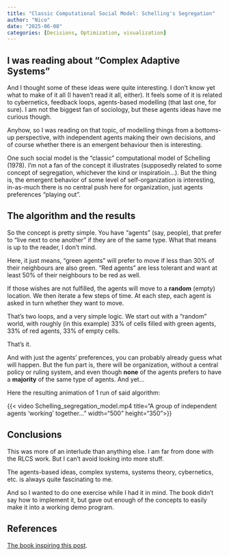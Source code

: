 ```yaml
---
title: "Classic Computational Social Model: Schelling's Segregation"
author: "Nico"
date: "2025-06-08"
categories: [Decisions, Optimization, visualization]
---
```


## I was reading about "Complex Adaptive Systems"

And I thought some of these ideas were quite interesting. I don't know yet what to make of it all (I haven't read it all, either). It feels some of it is related to cybernetics, feedback loops, agents-based modelling (that last one, for sure). I am not the biggest fan of sociology, but these agents ideas have me curious though.

Anyhow, so I was reading on that topic, of modelling things from a bottoms-up perspective, with independent agents making their own decisions, and of course whether there is an emergent behaviour then is interesting.

One such social model is the "classic" computational model of Schelling (1978). I'm not a fan of the concept it illustrates (supposedly related to some concept of segregation, whichever the kind or inspiratioin...). But the thing is, the emergent behavior of some level of self-organization is interesting, in-as-much there is no central push here for organization, just agents preferences "playing out".

## The algorithm and the results

So the concept is pretty simple. You have "agents" (say, people), that prefer to "live next to one another" if they are of the same type. What that means is up to the reader, I don't mind.

Here, it just means, "green agents" will prefer to move if less than 30% of their neighbours are also green. "Red agents" are less tolerant and want at least 50% of their neighbours to be red as well.

If those wishes are not fulfilled, the agents will move to a **random** (empty) location. We then iterate a few steps of time. At each step, each agent is asked in turn whether they want to move.

That's two loops, and a very simple logic. We start out with a "random" world, with roughly (in this example) 33% of cells filled with green agents, 33% of red agents, 33% of empty cells.

That's it.

And with just the agents' preferences, you can probably already guess what will happen. But the fun part is, there will be organization, without a central policy or ruling system, and even though **none** of the agents prefers to have a **majority** of the same type of agents. And yet...

Here the resulting animation of 1 run of said algorithm:

{{< video Schelling_segregation_model.mp4 title="A group of independent agents 'working' together..." width="500" height="350">}}

## Conclusions

This was more of an interlude than anything else. I am far from done with the RLCS work. But I can't avoid looking into more stuff.

The agents-based ideas, complex systems, systems theory, cybernetics, etc. is always quite fascinating to me.

And so I wanted to do one exercise while I had it in mind. The book didn't say how to implement it, but gave out enough of the concepts to easily make it into a working demo program.

## References

[The book inspiring this post](https://www.amazon.com/Complex-Adaptive-Systems-Introduction-Computational/dp/0691127026/ref=sr_1_1?dib=eyJ2IjoiMSJ9.VM-rM2hdEFBCpIpPCEgWSt0D-fDx4wlh41nHiCB7DKqIuU02qwIckrZhka9A877tKuOr60qfJwC0Q54QM4EkxV8ZzylXxGThMegSj2lq9S8uFXgdv499i5eVplHkzJFxPKzR8seN2mdWwCFe38Hle1zODy-ggNhniLV7E5TCC0sHqRjRmVH0hi1OALxHoDTmbDpBYj8sLhU1btPXvMdSmKw1KQlZfpBEN0SHpu8hdg0.2Od9HDP8fW2PW3fOXey0VnKYZhW_3ecQPv7T1w-qqMY&dib_tag=se&keywords=Complex+Adaptive+Systems&qid=1749400411&sr=8-1).
